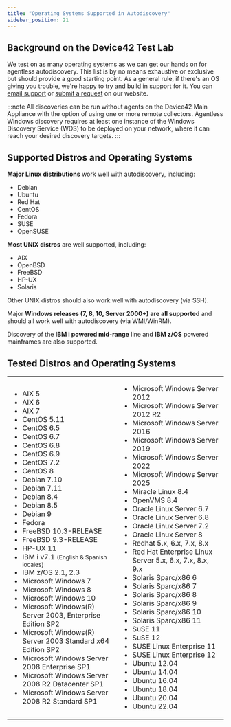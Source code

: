```yaml
---
title: "Operating Systems Supported in Autodiscovery"
sidebar_position: 21
---
```


## Background on the Device42 Test Lab

We test on as many operating systems as we can get our hands on for agentless autodiscovery. This list is by no means exhaustive or exclusive but should provide a good starting point. As a general rule, if there's an OS giving you trouble, we're happy to try and build in support for it. You can [email support](mailto:support@device42.com) or [submit a request](https://support.device42.com/) on our website.

:::note
All discoveries can be run without agents on the Device42 Main Appliance with the option of using one or more remote collectors. Agentless Windows discovery requires at least one instance of the Windows Discovery Service (WDS) to be deployed on your network, where it can reach your desired discovery targets.
:::

## Supported Distros and Operating Systems

**Major Linux distributions** work well with autodiscovery, including: 
- Debian 
- Ubuntu
- Red Hat
- CentOS
- Fedora
- SUSE
- OpenSUSE 
  
**Most UNIX distros** are well supported, including:
- AIX
- OpenBSD
- FreeBSD
- HP-UX
- Solaris

Other UNIX distros should also work well with autodiscovery (via SSH).

Major **Windows releases (7, 8, 10, Server 2000+) are all supported** and should all work well with autodiscovery (via WMI/WinRM).

Discovery of the **IBM i powered mid-range** line and **IBM z/OS** powered mainframes are also supported.

## Tested Distros and Operating Systems

<table>
  <tbody>
    <tr>
      <td width="450" style={{verticalAlign: 'top'}}>
        <ul>
          <li>AIX 5</li>
          <li>AIX 6</li>
          <li>AIX 7</li>
          <li>CentOS 5.11</li>
          <li>CentOS 6.5</li>
          <li>CentOS 6.7</li>
          <li>CentOS 6.8</li>
          <li>CentOS 6.9</li>
          <li>CentOS 7.2</li>
          <li>CentOS 8</li>
          <li>Debian 7.10</li>
          <li>Debian 7.11</li>
          <li>Debian 8.4</li>
          <li>Debian 8.5</li>
          <li>Debian 9</li>
          <li>Fedora</li>
          <li>FreeBSD 10.3-RELEASE</li>
          <li>FreeBSD 9.3-RELEASE</li>
          <li>HP-UX 11</li>
          <li>IBM i v7.1 <small>(English & Spanish locales)</small></li>
          <li>IBM z/OS 2.1, 2.3</li>
          <li>Microsoft Windows 7</li>
          <li>Microsoft Windows 8</li>
          <li>Microsoft Windows 10</li>
          <li>Microsoft Windows(R) Server 2003, Enterprise Edition SP2</li>
          <li>Microsoft Windows(R) Server 2003 Standard x64 Edition SP2</li>
          <li>Microsoft Windows Server 2008 Enterprise SP1</li>
          <li>Microsoft Windows Server 2008 R2 Datacenter SP1</li>
          <li>Microsoft Windows Server 2008 R2 Standard SP1</li>
        </ul>
      </td>
      <td width="450" style={{verticalAlign: 'top'}}>
        <ul>
          <li>Microsoft Windows Server 2012</li>
          <li>Microsoft Windows Server 2012 R2</li>
          <li>Microsoft Windows Server 2016</li>
          <li>Microsoft Windows Server 2019</li>
          <li>Microsoft Windows Server 2022</li>
          <li>Microsoft Windows Server 2025</li>
          <li>Miracle Linux 8.4</li>
          <li>OpenVMS 8.4</li>
          <li>Oracle Linux Server 6.7</li>
          <li>Oracle Linux Server 6.8</li>
          <li>Oracle Linux Server 7.2</li>
          <li>Oracle Linux Server 8</li>
          <li>Redhat 5.x, 6.x, 7.x, 8.x</li>
          <li>Red Hat Enterprise Linux Server 5.x, 6.x, 7.x, 8.x, 9.x</li>
          <li>Solaris Sparc/x86 6</li>
          <li>Solaris Sparc/x86 7</li>
          <li>Solaris Sparc/x86 8</li>
          <li>Solaris Sparc/x86 9</li>
          <li>Solaris Sparc/x86 10</li>
          <li>Solaris Sparc/x86 11</li>
          <li>SuSE 11</li>
          <li>SuSE 12</li>
          <li>SUSE Linux Enterprise 11</li>
          <li>SUSE Linux Enterprise 12</li>
          <li>Ubuntu 12.04</li>
          <li>Ubuntu 14.04</li>
          <li>Ubuntu 16.04</li>
          <li>Ubuntu 18.04</li>
          <li>Ubuntu 20.04</li>
          <li>Ubuntu 22.04</li>
        </ul>
      </td>
    </tr>
  </tbody>
</table>